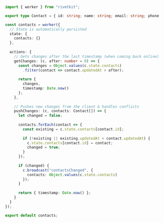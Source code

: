```typescript
import { worker } from "rivetkit";

export type Contact = { id: string; name: string; email: string; phone: string; updatedAt: number; }

const contacts = worker({
  // State is automatically persisted
  state: {
    contacts: {}
  },
  
  actions: {
    // Gets changes after the last timestamp (when coming back online)
    getChanges: (c, after: number = 0) => {
      const changes = Object.values(c.state.contacts)
        .filter(contact => contact.updatedAt > after);
      
      return { 
        changes,
        timestamp: Date.now()
      };
    },
    
    // Pushes new changes from the client & handles conflicts
    pushChanges: (c, contacts: Contact[]) => {
      let changed = false;
      
      contacts.forEach(contact => {
        const existing = c.state.contacts[contact.id];
        
        if (!existing || existing.updatedAt < contact.updatedAt) {
          c.state.contacts[contact.id] = contact;
          changed = true;
        }
      });
      
      if (changed) {
        c.broadcast("contactsChanged", { 
          contacts: Object.values(c.state.contacts)
        });
      }
      
      return { timestamp: Date.now() };
    }
  }
});

export default contacts;
```
